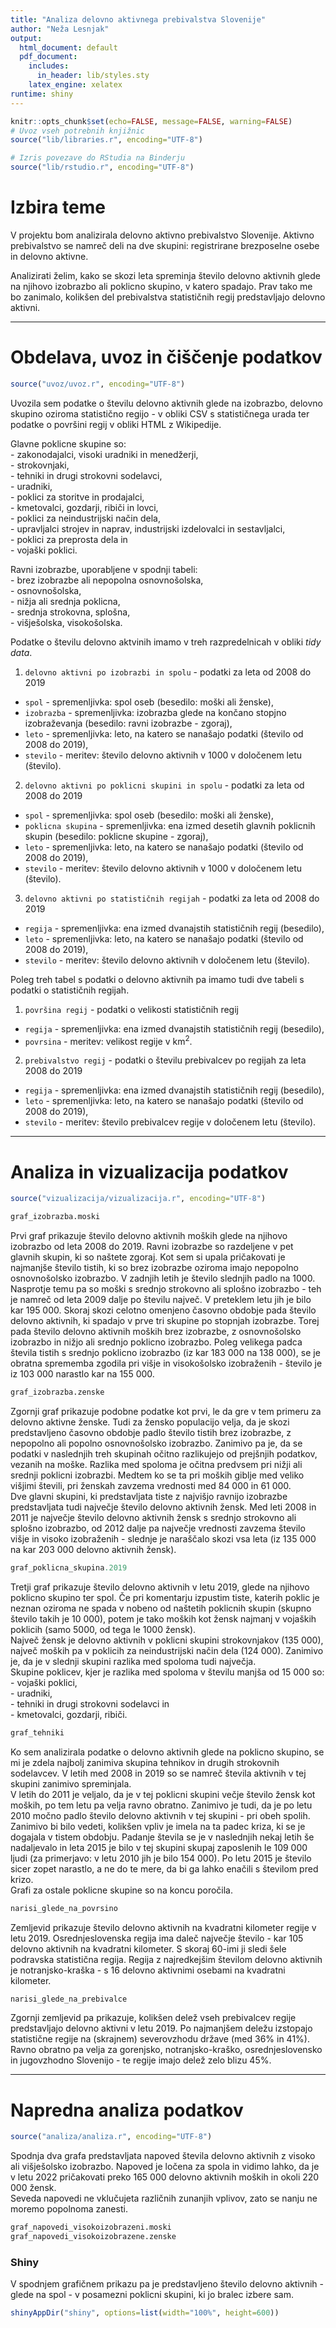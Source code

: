 ```yaml
---
title: "Analiza delovno aktivnega prebivalstva Slovenije"
author: "Neža Lesnjak"
output:
  html_document: default
  pdf_document:
    includes:
      in_header: lib/styles.sty
    latex_engine: xelatex
runtime: shiny
---
```


```r
knitr::opts_chunk$set(echo=FALSE, message=FALSE, warning=FALSE)
# Uvoz vseh potrebnih knjižnic
source("lib/libraries.r", encoding="UTF-8")
```

```r
# Izris povezave do RStudia na Binderju
source("lib/rstudio.r", encoding="UTF-8")
```

# Izbira teme

V projektu bom analizirala delovno aktivno prebivalstvo Slovenije.
Aktivno prebivalstvo se namreč deli na dve skupini: registrirane brezposelne osebe in delovno aktivne.

Analizirati želim, kako se skozi leta spreminja število delovno aktivnih glede na njihovo izobrazbo ali poklicno skupino, v katero spadajo. Prav tako me bo zanimalo, kolikšen del prebivalstva statističnih regij predstavljajo delovno aktivni.

***

# Obdelava, uvoz in čiščenje podatkov

```r
source("uvoz/uvoz.r", encoding="UTF-8")
```

Uvozila sem podatke o številu delovno aktivnih glede na izobrazbo, delovno skupino oziroma statistično regijo - v obliki CSV s statističnega urada ter podatke o površini regij v obliki HTML
z Wikipedije. 

Glavne poklicne skupine so:  
  - zakonodajalci, visoki uradniki in menedžerji,  
  - strokovnjaki,  
  - tehniki in drugi strokovni sodelavci,  
  - uradniki,  
  - poklici za storitve in prodajalci,  
  - kmetovalci, gozdarji, ribiči in lovci,  
  - poklici za neindustrijski način dela,  
  - upravljalci strojev in naprav, industrijski izdelovalci in sestavljalci,  
  - poklici za preprosta dela in  
  - vojaški poklici.

Ravni izobrazbe, uporabljene v spodnji tabeli:  
  - brez izobrazbe ali nepopolna osnovnošolska,  
  - osnovnošolska,  
  - nižja ali srednja poklicna,  
  - srednja strokovna, splošna,  
  - višješolska, visokošolska.  

Podatke o številu delovno aktvinih imamo v treh razpredelnicah v obliki *tidy data*.

1. `delovno aktivni po izobrazbi in spolu` - podatki za leta od 2008 do 2019
  - `spol` - spremenljivka: spol oseb (besedilo: moški ali ženske),
  - `izobrazba` - spremenljivka: izobrazba glede na končano stopjno izobraževanja  (besedilo: ravni izobrazbe - zgoraj),
  - `leto` - spremenljivka: leto, na katero se nanašajo podatki (število od 2008 do 2019),
  - `stevilo` - meritev: število delovno aktivnih v 1000 v določenem letu (število).

2. `delovno aktivni po poklicni skupini in spolu` - podatki za leta od 2008 do 2019
  - `spol` - spremenljivka: spol oseb (besedilo: moški ali ženske),
  - `poklicna skupina` - spremenljivka: ena izmed desetih glavnih poklicnih skupin (besedilo: poklicne skupine - zgoraj),
  - `leto` - spremenljivka: leto, na katero se nanašajo podatki (število od 2008 do 2019),
  - `stevilo` - meritev: število delovno aktivnih v 1000 v določenem letu (število).

3. `delovno aktivni po statističnih regijah` - podatki za leta od 2008 do 2019
  - `regija` - spremenljivka: ena izmed dvanajstih statističnih regij (besedilo),
  - `leto` - spremenljivka: leto, na katero se nanašajo podatki (število od 2008 do 2019),
  - `stevilo` - meritev: število delovno aktivnih v določenem letu (število).

Poleg treh tabel s podatki o delovno aktivnih pa imamo tudi dve tabeli s podatki o statističnih regijah.

1. `površina regij` - podatki o velikosti statističnih regij
  - `regija` - spremenljivka: ena izmed dvanajstih statističnih regij (besedilo),
  - `povrsina` - meritev: velikost regije v km^2^.
  
2. `prebivalstvo regij` - podatki o številu prebivalcev po regijah za leta 2008 do 2019
  - `regija` - spremenljivka: ena izmed dvanajstih statističnih regij (besedilo),
  - `leto` - spremenljivka: leto, na katero se nanašajo podatki (število od 2008 do 2019),
  - `stevilo` - meritev: število prebivalcev regije v določenem letu (število).

***

# Analiza in vizualizacija podatkov

```r
source("vizualizacija/vizualizacija.r", encoding="UTF-8")
```

```r
graf_izobrazba.moski
```

Prvi graf prikazuje število delovno aktivnih moških glede na njihovo izobrazbo od leta 2008 do 2019.
Ravni izobrazbe so razdeljene v pet glavnih skupin, ki so naštete zgoraj.
Kot sem si upala pričakovati je najmanjše število tistih, ki so brez izobrazbe oziroma imajo nepopolno osnovnošolsko izobrazbo. V zadnjih letih je število slednjih padlo na 1000.
Nasprotje temu pa so moški s srednjo strokovno ali splošno izobrazbo - teh je namreč od leta 2009 dalje po številu največ.
V preteklem letu jih je bilo kar 195 000. 
Skoraj skozi celotno omenjeno časovno obdobje pada število delovno aktivnih, ki spadajo v prve tri skupine po stopnjah izobrazbe. Torej pada število delovno aktivnih moških brez izobrazbe, z osnovnošolsko izobrazbo in nižjo ali srednjo poklicno izobrazbo.
Poleg velikega padca števila tistih s srednjo poklicno izobrazbo (iz kar 183 000 na 138 000), se je obratna sprememba zgodila pri višje in visokošolsko izobraženih - število je iz 103 000 narastlo kar na 155 000.

```r
graf_izobrazba.zenske
```

Zgornji graf prikazuje podobne podatke kot prvi, le da gre v tem primeru za delovno aktivne ženske.
Tudi za žensko populacijo velja, da je skozi predstavljeno časovno obdobje padlo število tistih brez izobrazbe, z nepopolno ali popolno osnovnošolsko izobrazbo.
Zanimivo pa je, da se podatki v naslednjih treh skupinah očitno razlikujejo od prejšnjih podatkov, vezanih na moške.
Razlika med spoloma je očitna predvsem pri nižji ali srednji poklicni izobrazbi.
Medtem ko se ta pri moških giblje med veliko višjimi števili, pri ženskah zavzema vrednosti med 84 000 in 61 000.  
Dve glavni skupini, ki predstavljata tiste z najvišjo ravnijo izobrazbe predstavljata tudi največje število delovno aktivnih žensk.
Med leti 2008 in 2011 je največje število delovno aktivnih žensk s srednjo strokovno ali splošno izobrazbo, od 2012 dalje pa največje vrednosti zavzema število višje in visoko izobraženih - slednje je naraščalo skozi vsa leta (iz 135 000 na kar 203 000 delovno aktivnih žensk).

```r
graf_poklicna_skupina.2019
```

Tretji graf prikazuje število delovno aktivnih v letu 2019, glede na njihovo poklicno skupino ter spol.
Če pri komentarju izpustim tiste, katerih poklic je neznan oziroma ne spada v nobeno od naštetih poklicnih skupin (skupno število takih je 10 000),
potem je tako moških kot žensk najmanj v vojaških poklicih (samo 5000, od tega le 1000 žensk).  
Največ žensk je delovno aktivnih v poklicni skupini strokovnjakov (135 000), največ moških pa v poklicih za neindustrijski način dela (124 000). Zanimivo je, da je v slednji skupini razlika med spoloma tudi največja.  
Skupine poklicev, kjer je razlika med spoloma v številu manjša od 15 000 so:  
- vojaški poklici,  
- uradniki,  
- tehniki in drugi strokovni sodelavci in  
- kmetovalci, gozdarji, ribiči.

```r
graf_tehniki
```

Ko sem analizirala podatke o delovno aktivnih glede na poklicno skupino, se mi je zdela najbolj zanimiva skupina tehnikov in drugih strokovnih sodelavcev. V letih med 2008 in 2019 so se namreč števila aktivnih v tej skupini zanimivo spreminjala.  
V letih do 2011 je veljalo, da je v tej poklicni skupini večje število žensk kot moških, po tem letu pa velja ravno obratno.
Zanimivo je tudi, da je po letu 2010 močno padlo število delovno aktivnih v tej skupini - pri obeh spolih. Zanimivo bi bilo vedeti, kolikšen vpliv je imela na ta padec kriza, ki se je dogajala v tistem obdobju.
Padanje števila se je v naslednjih nekaj letih še nadaljevalo in leta 2015 je bilo v tej skupini skupaj zaposlenih le 109 000 ljudi (za primerjavo: v letu 2010 jih je bilo 154 000). 
Po letu 2015 je število sicer zopet narastlo, a ne do te mere, da bi ga lahko enačili s številom pred krizo.  
Grafi za ostale poklicne skupine so na koncu poročila.

```r
narisi_glede_na_povrsino
```

Zemljevid prikazuje število delovno aktivnih na kvadratni kilometer regije v letu 2019.
Osrednjeslovenska regija ima daleč največje število - kar 105 delovno aktivnih na kvadratni kilometer.
S skoraj 60-imi ji sledi šele podravska statistična regija.
Regija z najredkejšim številom delovno aktivnih je notranjsko-kraška - s 16 delovno aktivnimi osebami na kvadratni kilometer.

```r
narisi_glede_na_prebivalce
```

Zgornji zemljevid pa prikazuje, kolikšen delež vseh prebivalcev regije predstavljajo delovno aktivni v letu 2019.
Po najmanjšem deležu izstopajo statistične regije na (skrajnem) severovzhodu države (med 36% in 41%). Ravno obratno pa velja za gorenjsko, notranjsko-kraško, osrednjeslovensko in jugovzhodno Slovenijo - te regije imajo delež zelo blizu 45%.

***

# Napredna analiza podatkov

```r
source("analiza/analiza.r", encoding="UTF-8")
```

Spodnja dva grafa predstavljata napoved števila delovno aktivnih z visoko ali višješolsko izobrazbo. 
Napoved je ločena za spola in vidimo lahko, da je v letu 2022 pričakovati preko 165 000 delovno aktivnih moških in
okoli 220 000 žensk.  
Seveda napovedi ne vklučujeta različnih zunanjih vplivov, zato se nanju ne moremo popolnoma zanesti.

```r
graf_napovedi_visokoizobrazeni.moski
graf_napovedi_visokoizobrazene.zenske
```

### Shiny

V spodnjem grafičnem prikazu pa je predstavljeno število delovno aktivnih - glede na spol - v posamezni poklicni skupini, ki jo bralec izbere sam.

```r
shinyAppDir("shiny", options=list(width="100%", height=600))
```

